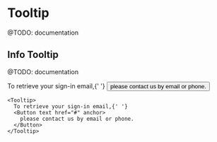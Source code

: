 
# Tooltip

@TODO: documentation

## Info Tooltip

@TODO: documentation

<Tooltip className="mb-20">
  To retrieve your sign-in email,{' '}
  <Button text href="#" anchor>
    please contact us by email or phone.
  </Button>
</Tooltip>

```tsx
<Tooltip>
  To retrieve your sign-in email,{' '}
  <Button text href="#" anchor>
    please contact us by email or phone.
  </Button>
</Tooltip>
```
